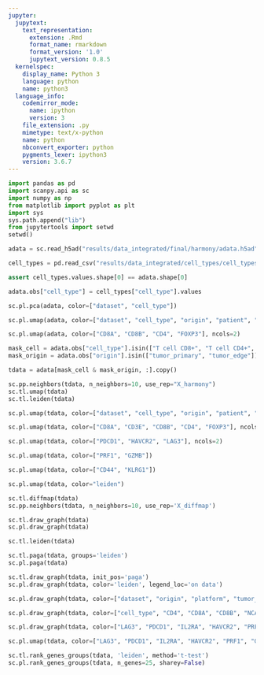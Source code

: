 ```yaml
---
jupyter:
  jupytext:
    text_representation:
      extension: .Rmd
      format_name: rmarkdown
      format_version: '1.0'
      jupytext_version: 0.8.5
  kernelspec:
    display_name: Python 3
    language: python
    name: python3
  language_info:
    codemirror_mode:
      name: ipython
      version: 3
    file_extension: .py
    mimetype: text/x-python
    name: python
    nbconvert_exporter: python
    pygments_lexer: ipython3
    version: 3.6.7
---
```


```python
import pandas as pd
import scanpy.api as sc
import numpy as np
from matplotlib import pyplot as plt
import sys
sys.path.append("lib")
from jupytertools import setwd
setwd()
```

```python
adata = sc.read_h5ad("results/data_integrated/final/harmony/adata.h5ad")
```

```python
cell_types = pd.read_csv("results/data_integrated/cell_types/cell_types.tsv", sep="\t")
```

```python
assert cell_types.values.shape[0] == adata.shape[0]
```

```python
adata.obs["cell_type"] = cell_types["cell_type"].values
```

```python
sc.pl.pca(adata, color=["dataset", "cell_type"])
```

```python
sc.pl.umap(adata, color=["dataset", "cell_type", "origin", "patient", "platform"], ncols=2)
```

```python
sc.pl.umap(adata, color=["CD8A", "CD8B", "CD4", "FOXP3"], ncols=2)
```

```python
mask_cell = adata.obs["cell_type"].isin(["T cell CD8+", "T cell CD4+", "T cell reg.", "NK cell"])
mask_origin = adata.obs["origin"].isin(["tumor_primary", "tumor_edge"]).values 
```

```python
tdata = adata[mask_cell & mask_origin, :].copy()
```

```python
sc.pp.neighbors(tdata, n_neighbors=10, use_rep="X_harmony")
sc.tl.umap(tdata)
sc.tl.leiden(tdata)
```

```python
sc.pl.umap(tdata, color=["dataset", "cell_type", "origin", "patient", "n_counts", "platform", "tumor_type", "leiden"], ncols=2)
```

```python
sc.pl.umap(tdata, color=["CD8A", "CD3E", "CD8B", "CD4", "FOXP3"], ncols=2)
```

```python
sc.pl.umap(tdata, color=["PDCD1", "HAVCR2", "LAG3"], ncols=2)
```

```python
sc.pl.umap(tdata, color=["PRF1", "GZMB"])
```

```python
sc.pl.umap(tdata, color=["CD44", "KLRG1"])
```

```python
sc.pl.umap(tdata, color="leiden")
```

```python
sc.tl.diffmap(tdata)
sc.pp.neighbors(tdata, n_neighbors=10, use_rep='X_diffmap')
```

```python
sc.tl.draw_graph(tdata)
sc.pl.draw_graph(tdata)
```

```python
sc.tl.leiden(tdata)
```

```python
sc.tl.paga(tdata, groups='leiden')
sc.pl.paga(tdata)
```

```python
sc.tl.draw_graph(tdata, init_pos='paga')
sc.pl.draw_graph(tdata, color='leiden', legend_loc='on data')
```

```python
sc.pl.draw_graph(tdata, color=["dataset", "origin", "platform", "tumor_type", "n_counts", "n_genes"])
```

```python
sc.pl.draw_graph(tdata, color=["cell_type", "CD4", "CD8A", "CD8B", "NCAM1", "FOXP3"])
```

```python
sc.pl.draw_graph(tdata, color=["LAG3", "PDCD1", "IL2RA", "HAVCR2", "PRF1", "GZMB", "CD44", "KLRG1", "ENTPD1", "ITGAE", "KLRG1"], ncols=4)
```

```python
sc.pl.umap(tdata, color=["LAG3", "PDCD1", "IL2RA", "HAVCR2", "PRF1", "GZMB", "CD44", "KLRG1", "ENTPD1", "ITGAE", "KLRG1"])
```

```python
sc.tl.rank_genes_groups(tdata, 'leiden', method='t-test')
sc.pl.rank_genes_groups(tdata, n_genes=25, sharey=False)
```

```python

```
